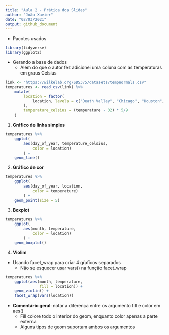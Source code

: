 ```yaml
---
title: "Aula 2 - Prática dos Slides"
author: "João Xavier"
date: "02/03/2021"
output: github_document
---
```


- Pacotes usados

```r
library(tidyverse)
library(ggplot2)
```


- Gerando a base de dados
    - Além do que o autor fez adicionei uma coluna com as temperaturas em graus 
    Celsius

```r
link <- "https://wilkelab.org/SDS375/datasets/tempnormals.csv"
temperatures <- read_csv(link) %>% 
    mutate(
        location = factor(
            location, levels = c("Death Valley", "Chicago", "Houston", "San Diego")
        ),
        temperature_celsius = (temperature - 32) * 5/9 
    )
```


1. **Gráfico de linha simples**

```r
temperatures %>% 
    ggplot(
        aes(day_of_year, temperature_celsius,
            color = location)
        ) +
    geom_line()
```


2. **Gráfico de cor**

```r
temperatures %>% 
    ggplot(
        aes(day_of_year, location,
            color = temperature)
        ) +
    geom_point(size = 5)
```


3. **Boxplot**

```r
temperatures %>% 
    ggplot(
        aes(month, temperature,
            color = location)
        ) +
    geom_boxplot()
```


4. **Violim**

- Usando facet_wrap para criar 4 gŕaficos separados
    - Não se esquecer usar vars() na função facet_wrap

```r
temperatures %>% 
    ggplot(aes(month, temperature,
               fill = location)) +
    geom_violin() +
    facet_wrap(vars(location))
```


-  **Comentário geral**: notar a diferença entre os argumento fill e color em aes()
    - Fill colore todo o interior do geom, enquanto color apenas a parte externa
    - Alguns tipos de geom suportam ambos os argumentos